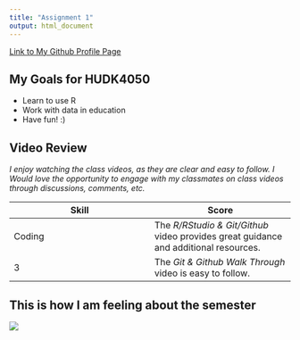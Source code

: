 ```yaml
---
title: "Assignment 1"
output: html_document
---
```


[Link to My Github Profile Page](https://github.com/ch3427)

## My Goals for HUDK4050
- Learn to use R
- Work with data in education
- Have fun! :)

## Video Review
*I enjoy watching the class videos, as they are clear and easy to follow. I Would love the opportunity to engage with my classmates on class videos through discussions, comments, etc.*

Skill | Score
------|------
Coding | The *R/RStudio & Git/Github* video provides great guidance and additional resources.
3 | The *Git & Github Walk Through* video is easy to follow.

## This is how I am feeling about the semester
![](girl.gif)

